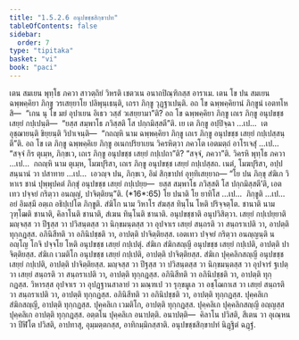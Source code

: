 ```yaml
---
title: "1.5.2.6 อนุปขชฺชสิกฺขาปท"
tableOfContents: false
sidebar:
  order: 7
type: "tipitaka"
basket: "vi"
book: "paci"
---
```



<DynamicBreadcrumb />

<Division number="119" book="paci">

<Paragraph number="415" book="paci">
เตน สมเยน พุทฺโธ ภควา สาวตฺถิยํ วิหรติ เชตวเน อนาถปิณฺฑิกสฺส อาราเม. เตน โข ปน สมเยน ฉพฺพคฺคิยา ภิกฺขู วรเสยฺยาโย ปลิพุนฺเธนฺติ, เถรา ภิกฺขู วุฏฺฐาเปนฺติ. อถ โข ฉพฺพคฺคิยานํ ภิกฺขูนํ เอตทโหสิ—  “เกน นุ โข มยํ อุปาเยน อิเธว วสฺสํ วเสยฺยามา”ติ? อถ โข ฉพฺพคฺคิยา ภิกฺขู เถเร ภิกฺขู อนุปขชฺช เสยฺยํ กปฺเปนฺติ—  “ยสฺส สมฺพาโธ ภวิสฺสติ โส ปกฺกมิสฺสตี”ติ. เย เต ภิกฺขู อปฺปิจฺฉา …เป…  เต อุชฺฌายนฺติ ขิยฺยนฺติ วิปาเจนฺติ—  “กถญฺหิ นาม ฉพฺพคฺคิยา ภิกฺขู เถเร ภิกฺขู อนุปขชฺช เสยฺยํ กปฺเปสฺสนฺตี”ติ.
</Paragraph>

<Paragraph number="416" book="paci">
อถ โข เต ภิกฺขู ฉพฺพคฺคิเย ภิกฺขู อเนกปริยาเยน วิครหิตฺวา ภควโต เอตมตฺถํ อาโรเจสุํ …เป…  “สจฺจํ กิร ตุเมฺห, ภิกฺขเว, เถเร ภิกฺขู อนุปขชฺช เสยฺยํ กปฺเปถา”ติ? “สจฺจํ, ภควา”ติ. วิครหิ พุทฺโธ ภควา …เป…  กถญฺหิ นาม ตุเมฺห, โมฆปุริสา, เถเร ภิกฺขู อนุปขชฺช เสยฺยํ กปฺเปสฺสถ. เนตํ, โมฆปุริสา, อปฺปสนฺนานํ วา ปสาทาย …เป…  เอวญฺจ ปน, ภิกฺขเว, อิมํ สิกฺขาปทํ อุทฺทิเสยฺยาถ—
</Paragraph>

</Division>
<Division number="120" book="paci">

<Paragraph number="417" book="paci">
<Emphasis>“โย ปน ภิกฺขุ สํฆิเก วิหาเร ชานํ ปุพฺพุปคตํ ภิกฺขุํ อนุปขชฺช เสยฺยํ กปฺเปยฺย—  ยสฺส สมฺพาโธ ภวิสฺสติ โส ปกฺกมิสฺสตี’ติ, เอตเทว ปจฺจยํ กริตฺวา อนญฺญํ, ปาจิตฺติยนฺ”</Emphasis>ติ. (*16*:<Emphasis>65</Emphasis>)
</Paragraph>

</Division>
<Division number="121" book="paci">

<Paragraph number="418" book="paci">
<Emphasis>โย ปนา</Emphasis>ติ โย ยาทิโส …เป…  <Emphasis>ภิกฺขู</Emphasis>ติ …เป…  อยํ อิมสฺมึ อตฺเถ อธิปฺเปโต ภิกฺขูติ.
</Paragraph>

<Paragraph number="419" book="paci">
<Emphasis>สํฆิโก</Emphasis> นาม วิหาโร สํฆสฺส ทินฺโน โหติ ปริจฺจตฺโต.
</Paragraph>

<Paragraph number="420" book="paci">
<Emphasis>ชานาติ</Emphasis> นาม วุฑฺโฒติ ชานาติ, คิลาโนติ ชานาติ, สํเฆน ทินฺโนติ ชานาติ.
</Paragraph>

<Paragraph number="421" book="paci">
<Emphasis>อนุปขชฺชา</Emphasis>ติ อนุปวิสิตฺวา.
</Paragraph>

<Paragraph number="422" book="paci">
<Emphasis>เสยฺยํ กปฺเปยฺยา</Emphasis>ติ มญฺจสฺส วา ปีฐสฺส วา ปวิสนฺตสฺส วา นิกฺขมนฺตสฺส วา อุปจาเร เสยฺยํ สนฺถรติ วา สนฺถราเปติ วา, อาปตฺติ ทุกฺกฏสฺส. อภินิสีทติ วา อภินิปชฺชติ วา, อาปตฺติ ปาจิตฺติยสฺส.
</Paragraph>

<Paragraph number="423" book="paci">
<Emphasis>เอตเทว ปจฺจยํ กริตฺวา อนญฺญนฺ</Emphasis>ติ น อญฺโญ โกจิ ปจฺจโย โหติ อนุปขชฺช เสยฺยํ กปฺเปตุํ.
</Paragraph>

</Division>
<Division number="122" book="paci">

<Paragraph number="424" book="paci">
สํฆิเก สํฆิกสญฺญี อนุปขชฺช เสยฺยํ กปฺเปติ, อาปตฺติ ปาจิตฺติยสฺส. สํฆิเก เวมติโก อนุปขชฺช เสยฺยํ กปฺเปติ, อาปตฺติ ปาจิตฺติยสฺส. สํฆิเก ปุคฺคลิกสญฺญี อนุปขชฺช เสยฺยํ กปฺเปติ, อาปตฺติ ปาจิตฺติยสฺส.
</Paragraph>

<Paragraph number="425" book="paci">
มญฺจสฺส วา ปีฐสฺส วา ปวิสนฺตสฺส วา นิกฺขมนฺตสฺส วา อุปจารํ ฐเปตฺวา เสยฺยํ สนฺถรติ วา สนฺถราเปติ วา, อาปตฺติ ทุกฺกฏสฺส. อภินิสีทติ วา อภินิปชฺชติ วา, อาปตฺติ ทุกฺกฏสฺส. วิหารสฺส อุปจาเร วา อุปฏฺฐานสาลายํ วา มณฺฑเป วา รุกฺขมูเล วา อชฺโฌกาเส วา เสยฺยํ สนฺถรติ วา สนฺถราเปติ วา, อาปตฺติ ทุกฺกฏสฺส. อภินิสีทติ วา อภินิปชฺชติ วา, อาปตฺติ ทุกฺกฏสฺส. ปุคฺคลิเก สํฆิกสญฺญี, อาปตฺติ ทุกฺกฏสฺส. ปุคฺคลิเก เวมติโก, อาปตฺติ ทุกฺกฏสฺส. ปุคฺคลิเก ปุคฺคลิกสญฺญี อญฺญสฺส ปุคฺคลิเก อาปตฺติ ทุกฺกฏสฺส. อตฺตโน ปุคฺคลิเก อนาปตฺติ.
</Paragraph>

</Division>
<Division number="123" book="paci">

<Paragraph number="426" book="paci">
อนาปตฺติ—  คิลาโน ปวิสติ, สีเตน วา อุเณฺหน วา ปีฬิโต ปวิสติ, อาปทาสุ, อุมฺมตฺตกสฺส, อาทิกมฺมิกสฺสาติ.

</Paragraph>
</Division>

<Paragraph number="427" type="center" book="paci">
อนุปขชฺชสิกฺขาปทํ นิฏฺฐิตํ ฉฏฺฐํ.
</Paragraph>